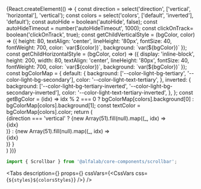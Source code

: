 

<Meta title='Компоненты/Scrollbar' component={Scrollbar} />

<!-- Canvas -->

<Story name='Scrollbar'>
    {React.createElement(() => {
        const direction = select('direction', ['vertical', 'horizontal'], 'vertical');
        const colors = select('colors', ['default', 'inverted'], 'default');
        const autoHide = boolean('autoHide', false);
        const autoHideTimeout = number('autoHideTimeout', 1000);
        const clickOnTrack= boolean('clickOnTrack', true);
        const getChildVerticalStyle = (bgColor, color) => ({
            height: 80,
            textAlign: 'center',
            lineHeight: '80px',
            fontSize: 40,
            fontWeight: 700,
            color: `var(${color})`,
            background: `var(${bgColor})`
        });
        const getChildHorizontalStyle = (bgColor, color) => ({
            display: 'inline-block',
            height: 200,
            width: 80,
            textAlign: 'center',
            lineHeight: '80px',
            fontSize: 40,
            fontWeight: 700,
            color: `var(${color})`,
            background: `var(${bgColor})`
        });
        const bgColorMap = {
            default: {
                background: ['--color-light-bg-tertiary', '--color-light-bg-secondary'],
                color: '--color-light-text-tertiary',
            },
            inverted: {
                background: ['--color-light-bg-tertiary-inverted', '--color-light-bg-secondary-inverted'],
                color: '--color-light-text-tertiary-inverted',
            },
        };
        const getBgColor = (idx) => idx % 2 === 0 ? bgColorMap[colors].background[0] : bgColorMap[colors].background[1];
        const textColor = bgColorMap[colors].color;
        return (
            <div style={{
                backgroundColor: colors === 'inverted' ? 'var(--color-light-bg-primary-inverted)' : 'transparent',
                padding: '8px',
                position: 'absolute',
                top: 0,
                left: 0,
                right: 0,
                bottom: 0,
            }}>
                {direction === 'vertical' ?
                    <Scrollbar
                        style={{height: 200, width: 1000}}
                        autoHide={autoHide}
                        colors={colors}
                        autoHideTimeout={autoHideTimeout}
                        clickOnTrack={clickOnTrack}
                    >
                        {new Array(51).fill(null).map((_, idx) => <div key={idx} style={getChildVerticalStyle(getBgColor(idx), textColor)}>{idx}</div>)}
                    </Scrollbar> :
                    <Scrollbar
                        style={{height: 200, width: 1000, whiteSpace: 'nowrap'}}
                        autoHide={autoHide}
                        colors={colors}
                        autoHideTimeout={autoHideTimeout}
                        clickOnTrack={clickOnTrack}
                    >
                        {new Array(51).fill(null).map((_, idx) => <div key={idx} style={getChildHorizontalStyle(getBgColor(idx), textColor)}>{idx}</div>)}
                    </Scrollbar>
                }
            </div>
        )
    })}
</Story>

<!-- Docs -->

<ComponentHeader
    name='Scrollbar'
    version={version}
    package='@alfalab/core-components/scrollbar'
    design='https://www.figma.com/file/cdNnkh2QdxuvYLrBm4cubM/Web-%3A%3A-Core-Default-Components?node-id=186%3A20513'
/>


```jsx
import { Scrollbar } from '@alfalab/core-components/scrollbar';
```

<Tabs
    description={<Description />}
    props={<Props of={ScrollbarTS} />}
    cssVars={<CssVars css={`${styles}${colorsStyles}`} />}
/>
